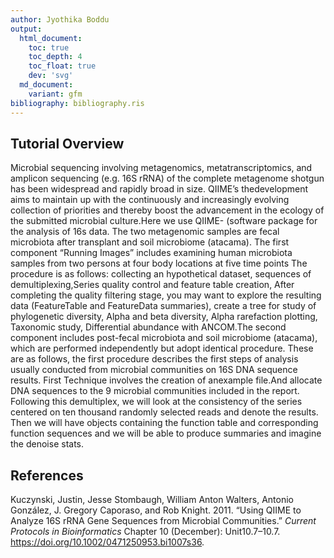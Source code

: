 ```yaml
---
author: Jyothika Boddu
output:
  html_document:
    toc: true
    toc_depth: 4
    toc_float: true
    dev: 'svg'
  md_document:
    variant: gfm
bibliography: bibliography.ris
---
```

## Tutorial Overview

Microbial sequencing involving metagenomics, metatranscriptomics, and amplicon sequencing (e.g. 16S rRNA) of the complete metagenome shotgun has been widespread and rapidly broad in size. QIIME's thedevelopment aims to maintain up with the continuously and increasingly evolving collection of priorities and thereby boost the advancement in the ecology of the submitted microbial culture.Here we use QIIME- (software package for the analysis of 16s data. The two metagenomic samples are fecal microbiota after transplant and soil microbiome (atacama). The first component "Running Images" includes examining human microbiota samples from two persons at four body locations at five time points The procedure is as follows: collecting an hypothetical dataset, sequences of demultiplexing,Series quality control and feature table creation, After completing the quality filtering stage, you may want to explore the resulting data (FeatureTable and FeatureData summaries), create a tree for study of phylogenetic diversity, Alpha and beta diversity, Alpha rarefaction plotting, Taxonomic study, Differential abundance with ANCOM.The second component includes post-fecal microbiota and soil microbiome (atacama), which are performed independently but adopt identical procedure. These are as follows, the first procedure describes the first steps of analysis usually conducted from microbial communities on 16S DNA sequence results. First Technique involves the creation of anexample file.And allocate DNA sequences to the 9 microbial communities included in the report. Following this demultiplex, we will look at the consistency of the series centered on ten thousand randomly selected reads and denote the results. Then we will have objects containing the function table and corresponding function sequences and we will be able to produce summaries and imagine the denoise stats.

## References

<div id="refs" class="references">

<div id="ref-Kuczynski2011">

Kuczynski, Justin, Jesse Stombaugh, William Anton Walters, Antonio
González, J. Gregory Caporaso, and Rob Knight. 2011. “Using QIIME to
Analyze 16S rRNA Gene Sequences from Microbial Communities.” *Current
Protocols in Bioinformatics* Chapter 10 (December): Unit10.7–10.7.
<https://doi.org/10.1002/0471250953.bi1007s36>.

</div>

</div>
